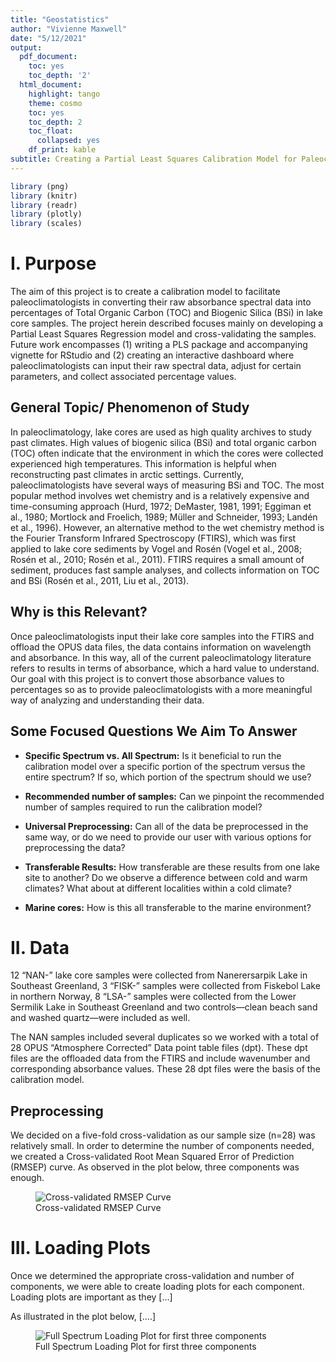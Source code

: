 ```yaml
---
title: "Geostatistics"
author: "Vivienne Maxwell"
date: "5/12/2021"
output:
  pdf_document:
    toc: yes
    toc_depth: '2'
  html_document:
    highlight: tango
    theme: cosmo
    toc: yes
    toc_depth: 2
    toc_float:
      collapsed: yes
    df_print: kable
subtitle: Creating a Partial Least Squares Calibration Model for Paleoclimatologists
---
```


```r
library (png)
library (knitr)
library (readr)
library (plotly)
library (scales)
```

# **I. Purpose** 
The aim of this project is to create a calibration model to facilitate paleoclimatologists in converting their raw absorbance spectral data into percentages of Total Organic Carbon (TOC) and Biogenic Silica (BSi) in lake core samples. The project herein described focuses mainly on developing a Partial Least Squares Regression model and cross-validating the samples. Future work encompasses (1) writing a PLS package and accompanying vignette for RStudio and (2) creating an interactive dashboard where paleoclimatologists can input their raw spectral data, adjust for certain parameters, and collect associated percentage values. 

## **General Topic/ Phenomenon of Study** 
In paleoclimatology, lake cores are used as high quality archives to study past climates. High values of biogenic silica (BSi) and total organic carbon (TOC) often indicate that the environment in which the cores were collected experienced high temperatures. This information is helpful when reconstructing past climates in arctic settings. Currently, paleoclimatologists have several ways of measuring BSi and TOC. The most popular method involves wet chemistry and is a relatively expensive and time-consuming approach (Hurd, 1972; DeMaster, 1981, 1991; Eggiman et al., 1980; Mortlock and Froelich, 1989; Müller and Schneider, 1993; Landén et al., 1996). However, an alternative method to the wet chemistry method is the Fourier Transform Infrared Spectroscopy (FTIRS), which was first applied to lake core sediments by Vogel and Rosén (Vogel et al., 2008; Rosén et al., 2010; Rosén et al., 2011). FTIRS requires a small amount of sediment, produces fast sample analyses, and collects information on TOC and BSi (Rosén et al., 2011, Liu et al., 2013). 

## **Why is this Relevant?** 
Once paleoclimatologists input their lake core samples into the FTIRS and offload the OPUS data files, the data contains information on wavelength and absorbance. In this way, all of the current paleoclimatology literature refers to results in terms of absorbance, which a hard value to understand. Our goal with this project is to convert those absorbance values to percentages so as to provide paleoclimatologists with a more meaningful way of analyzing and understanding their data. 

## **Some Focused Questions We Aim To Answer** 

* **Specific Spectrum vs. All Spectrum:** Is it beneficial to run the calibration model over a specific portion of the spectrum versus the entire spectrum? If so, which portion of the spectrum should we use? 

* **Recommended number of samples:** Can we pinpoint the recommended number of samples required to run the calibration model? 

* **Universal Preprocessing:** Can all of the data be preprocessed in the same way, or do we need to provide our user with various options for preprocessing the data? 

* **Transferable Results:** How transferable are these results from one lake site to another? Do we observe a difference between cold and warm climates? What about at different localities within a cold climate? 

* **Marine cores:** How is this all transferable to the marine environment? 

# **II. Data** 

12 “NAN-” lake core samples were collected from Nanerersarpik Lake in Southeast Greenland, 3 “FISK-” samples were collected from Fiskebol Lake in northern Norway, 8 “LSA-” samples were collected from the Lower Sermilik Lake in Southeast Greenland and two controls—clean beach sand and washed quartz—were included as well. 

The NAN samples included several duplicates so we worked with a total of 28 OPUS “Atmosphere Corrected” Data point table files (dpt). These dpt files are the offloaded data from the FTIRS and include wavenumber and corresponding absorbance values. These 28 dpt files were the basis of the calibration model.  


## **Preprocessing**

We decided on a five-fold cross-validation as our sample size (n=28) was relatively small. In order to determine the number of components needed, we created a Cross-validated Root Mean Squared Error of Prediction (RMSEP) curve. As observed in the plot below, three components was enough. 

![Cross-validated RMSEP Curve](CV-RMSEP-Curve.png) 

# **III. Loading Plots**

Once we determined the appropriate cross-validation and number of components, we were able to create loading plots for each component. Loading plots are important as they [...] 

As illustrated in the plot below, [....]

![Full Spectrum Loading Plot for first three components](LoadingPlotFullSpectrum-Final.png)
